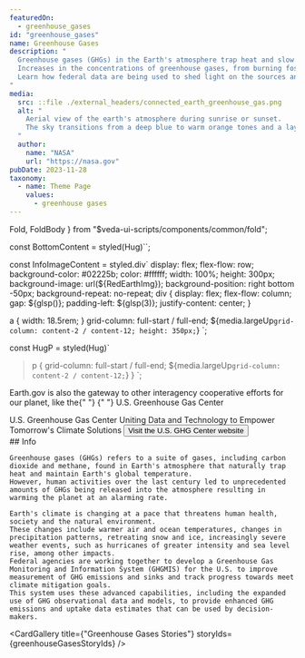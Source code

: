 ```yaml
---
featuredOn:
  - greenhouse_gases 
id: "greenhouse_gases"
name: Greenhouse Gases
description: "
  Greenhouse gases (GHGs) in the Earth's atmosphere trap heat and slow heat loss into space.
  Increases in the concentrations of greenhouse gases, from burning fossil fuels, has caused cascading changes to many of Earth's vital life-supporting systems.
  Learn how federal data are being used to shed light on the sources and hotspots of GHG emissions and to understand the associated impacts on the climate.
"
media:
  src: ::file ./external_headers/connected_earth_greenhouse_gas.png
  alt: "
    Aerial view of the earth's atmosphere during sunrise or sunset.
    The sky transitions from a deep blue to warm orange tones and a layer of clouds is bathed in golden light, creating a striking contrast between the darkened earth below and the bright sky above.
  "
  author:
    name: "NASA"
    url: "https://nasa.gov"
pubDate: 2023-11-28
taxonomy:
  - name: Theme Page
    values:
      - greenhouse gases
---
```



  Fold,
  FoldBody
} from "$veda-ui-scripts/components/common/fold";

const BottomContent = styled(Hug)``;

const InfoImageContent = styled.div`
  display: flex;
  flex-flow: row;
  background-color: #02225b;
  color: #ffffff;
  width: 100%;
  height: 300px;
  background-image: url(${RedEarthImg});
  background-position: right bottom -50px;
  background-repeat: no-repeat;
  div {
    display: flex;
    flex-flow: column;
    gap: ${glsp()};
    padding-left: ${glsp(3)};
    justify-content: center;
  }

  a {
    width: 18.5rem;
  }
  grid-column: full-start / full-end;
  ${media.largeUp`
    grid-column: content-2 / content-12;
    height: 350px;
  `}
`;

const HugP = styled(Hug)`
  > p {
    grid-column: full-start / full-end;
    ${media.largeUp`
      grid-column: content-2 / content-12;
    `}
  }
`;

<GradientWrapper>
  <Fold>
    <FoldBody>
      <HugP>
        <p>
          Earth.gov is also the gateway to other interagency cooperative
          efforts for our planet, like the{" "}
          <ExpandLink as="a" href="https://earth.gov/ghgcenter">
            {" "}
            U.S. Greenhouse Gas Center
          </ExpandLink>
        </p>
      </HugP>
      <BottomContent>
        <InfoImageContent>
          <div>
            <StyledVarHeading size="small" as="h2">
              U.S. Greenhouse Gas Center
            </StyledVarHeading>
            <span>
              Uniting Data and Technology to Empower Tomorrow's Climate
              Solutions
            </span>
            <Button
              forwardedAs="a"
              href="https://earth.gov/ghgcenter"
              size="medium"
              radius="square"
              variation="primary-fill"
            >
              Visit the U.S. GHG Center website
            </Button>
          </div>
        </InfoImageContent>
      </BottomContent>
    </FoldBody>
  </Fold>
</GradientWrapper>

<Block type='wide'>
  <Prose>
    ## Info

    Greenhouse gases (GHGs) refers to a suite of gases, including carbon dioxide and methane, found in Earth's atmosphere that naturally trap heat and maintain Earth's global temperature.
    However, human activities over the last century led to unprecedented amounts of GHGs being released into the atmosphere resulting in warming the planet at an alarming rate.

    Earth's climate is changing at a pace that threatens human health, society and the natural environment.
    These changes include warmer air and ocean temperatures, changes in precipitation patterns, retreating snow and ice, increasingly severe weather events, such as hurricanes of greater intensity and sea level rise, among other impacts.
    Federal agencies are working together to develop a Greenhouse Gas Monitoring and Information System (GHGMIS) for the U.S. to improve measurement of GHG emissions and sinks and track progress towards meet climate mitigation goals.
    This system uses these advanced capabilities, including the expanded use of GHG observational data and models, to provide enhanced GHG emissions and uptake data estimates that can be used by decision-makers.

  </Prose>

</Block>

<CardGallery title={"Greenhouse Gases Stories"} storyIds={greenhouseGasesStoryIds} />
